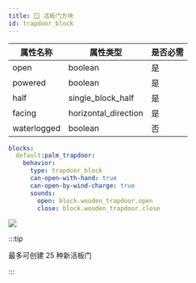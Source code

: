 ```yaml
---
title: 🪟 活板门方块
id: trapdoor_block
---
```


| 属性名称        | 属性类型                 | 是否必需 |
|-------------|----------------------|------|
| open        | boolean              | 是    |
| powered     | boolean              | 是    |
| half        | single_block_half    | 是    |
| facing      | horizontal_direction | 是    |
| waterlogged | boolean              | 否    |

```yaml
blocks:
  default:palm_trapdoor:
    behavior:
      type: trapdoor_block
      can-open-with-hand: true
      can-open-by-wind-charge: true
      sounds:
        open: block.wooden_trapdoor.open
        close: block.wooden_trapdoor.close
```

![](/img/trapdoor_block.png)

:::tip

最多可创建 25 种新活板门

:::